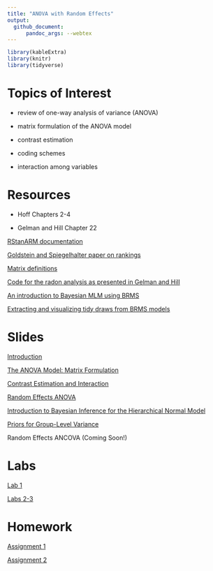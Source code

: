 ```yaml
---
title: "ANOVA with Random Effects"
output: 
  github_document:
      pandoc_args: --webtex
---
```


```r
library(kableExtra)
library(knitr)
library(tidyverse)
```


# Topics of Interest

- review of one-way analysis of variance (ANOVA)

- matrix formulation of the ANOVA model

- contrast estimation

- coding schemes

- interaction among variables


# Resources

- Hoff Chapters 2-4

- Gelman and Hill Chapter 22

[RStanARM documentation](https://mc-stan.org/users/documentation/case-studies/tutorial_rstanarm.html)

[Goldstein and Spiegelhalter paper on rankings](https://www.bristol.ac.uk/media-library/sites/cmm/migrated/documents/statistical-issues-for-league-tables1.pdf)

[Matrix definitions](https://onlinecourses.science.psu.edu/statprogram/reviews/matrix-algebra/definitions)

[Code for the radon analysis as presented in Gelman and Hill](http://www.stat.columbia.edu/~gelman/arm/examples/radon/radon_chap12.R)

[An introduction to Bayesian MLM using BRMS](https://www.barelysignificant.com/pdf/2018_Nalborczyk_etal_preprint.pdf)

[Extracting and visualizing tidy draws from BRMS models](https://mjskay.github.io/tidybayes/articles/tidy-brms.html)



# Slides

[Introduction](decks/intro_deck.html) 

[The ANOVA Model: Matrix Formulation](decks/anova_01_deck.html)

[Contrast Estimation and Interaction](decks/anova_02_deck.html)

[Random Effects ANOVA](decks/anova_03_deck.html)

[Introduction to Bayesian Inference for the Hierarchical Normal Model](decks/anova_04_deck.html) 

[Priors for Group-Level Variance](decks/anova_05_deck.html)

Random Effects ANCOVA (Coming Soon!)

# Labs

[Lab 1](labs/lab1.html)

[Labs 2-3](labs/lab2.html)

# Homework

[Assignment 1](homework/hw1.html)

[Assignment 2](homework/hw2.html)  



